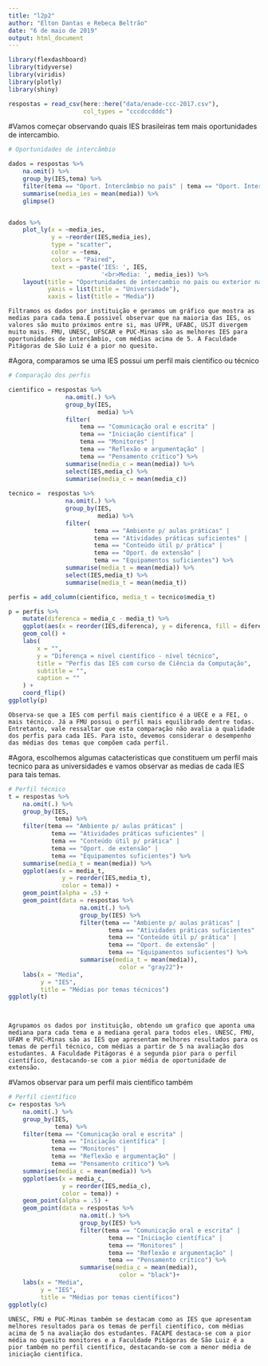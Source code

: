 ```yaml
---
title: "l2p2"
author: "Elton Dantas e Rebeca Beltrão"
date: "6 de maio de 2019"
output: html_document
---
```


```r
library(flexdashboard)
library(tidyverse)
library(viridis)
library(plotly)
library(shiny)

respostas = read_csv(here::here("data/enade-ccc-2017.csv"),
                     col_types = "cccdccdddc")

```

#Vamos começar observando quais IES brasileiras tem mais oportunidades de intercambio.

```r
# Oportunidades de intercâmbio

dados = respostas %>%
    na.omit() %>%
    group_by(IES,tema) %>%
    filter(tema == "Oport. Intercâmbio no país" | tema == "Oport. Intercâmbio exterior") %>%
    summarise(media_ies = mean(media)) %>%
    glimpse()


dados %>% 
    plot_ly(x = ~media_ies,
            y = ~reorder(IES,media_ies),
            type = "scatter", 
            color = ~tema,
            colors = "Paired",
            text = ~paste('IES: ', IES,
                          '<br>Media: ', media_ies)) %>% 
    layout(title = "Oportunidades de intercambio no pais ou exterior nas IES brasileiras",
           yaxis = list(title = "Universidade"),
           xaxis = list(title = "Media"))

```

    Filtramos os dados por instituição e geramos um gráfico que mostra as medias para cada tema.É possivel observar que na maioria das IES, os valores são muito próximos entre si, mas UFPR, UFABC, USJT divergem muito mais. FMU, UNESC, UFSCAR e PUC-Minas são as melhores IES para oportunidades de intercâmbio, com médias acima de 5. A Faculdade Pitágoras de São Luiz é a pior no quesito.

#Agora, comparamos se uma IES possui um perfil mais cientifico ou técnico

```r
# Comparação dos perfis

cientifico = respostas %>%
                na.omit(.) %>%
                group_by(IES,
                         media) %>%
                filter(
                    tema == "Comunicação oral e escrita" |
                    tema == "Iniciação científica" |
                    tema == "Monitores" |
                    tema == "Reflexão e argumentação" |
                    tema == "Pensamento crítico") %>%
                summarise(media_c = mean(media)) %>%
                select(IES,media_c) %>%
                summarise(media_c = mean(media_c))
                
tecnico =  respostas %>%
                na.omit(.) %>%
                group_by(IES,
                         media) %>%
                filter(
                        tema == "Ambiente p/ aulas práticas" |
                        tema == "Atividades práticas suficientes" |
                        tema == "Conteúdo útil p/ prática" |
                        tema == "Oport. de extensão" |
                        tema == "Equipamentos suficientes") %>%
                summarise(media_t = mean(media)) %>%
                select(IES,media_t) %>% 
                summarise(media_t = mean(media_t))

perfis = add_column(cientifico, media_t = tecnico$media_t)

p = perfis %>%
    mutate(diferenca = media_c - media_t) %>% 
    ggplot(aes(x = reorder(IES,diferenca), y = diferenca, fill = diferenca > 0)) +
    geom_col() +
    labs(
        x = "",
        y = "Diferença = nível científico - nível técnico",
        title = "Perfis das IES com curso de Ciência da Computação",
        subtitle = "",
        caption = ""
    ) +
    coord_flip()
ggplotly(p)
```

    Observa-se que a IES com perfil mais científico é a UECE e a FEI, o mais técnico. Já a FMU possui o perfil mais equilibrado dentre todas. Entretanto, vale ressaltar que esta comparação não avalia a qualidade dos perfis para cada IES. Para isto, devemos considerar o desempenho das médias dos temas que compõem cada perfil.


#Agora, escolhemos algumas catacteristicas que constituem um perfil mais tecnico para as universidades e vamos observar as medias de cada IES para tais temas.

```r
# Perfil técnico
t = respostas %>%
    na.omit(.) %>%
    group_by(IES,
             tema) %>%
    filter(tema == "Ambiente p/ aulas práticas" |
            tema == "Atividades práticas suficientes" |
            tema == "Conteúdo útil p/ prática" |
            tema == "Oport. de extensão" |
            tema == "Equipamentos suficientes") %>%
    summarise(media_t = mean(media)) %>% 
    ggplot(aes(x = media_t,
               y = reorder(IES,media_t),
               color = tema)) +
    geom_point(alpha = .5) +
    geom_point(data = respostas %>%
                    na.omit(.) %>%
                    group_by(IES) %>%
                    filter(tema == "Ambiente p/ aulas práticas" |
                            tema == "Atividades práticas suficientes" |
                            tema == "Conteúdo útil p/ prática" |
                            tema == "Oport. de extensão" |
                            tema == "Equipamentos suficientes") %>% 
                    summarise(media_t = mean(media)), 
                               color = "gray22")+
    labs(x = "Media",
         y = "IES",
         title = "Médias por temas técnicos")
ggplotly(t)

    
```

    Agrupamos os dados por instituição, obtendo um grafico que aponta uma mediana para cada tema e a mediana geral para todos eles. UNESC, FMU, UFAM e PUC-Minas são as IES que apresentam melhores resultados para os temas de perfil técnico, com médias a partir de 5 na avaliação dos estudantes. A Faculdade Pitágoras é a segunda pior para o perfil científico, destacando-se com a pior média de oportunidade de extensão.


#Vamos observar para um perfil mais cientifico também

```r
# Perfil científico
c= respostas %>%
    na.omit(.) %>%
    group_by(IES,
             tema) %>%
    filter(tema == "Comunicação oral e escrita" |
            tema == "Iniciação científica" |
            tema == "Monitores" |
            tema == "Reflexão e argumentação" |
            tema == "Pensamento crítico") %>%
    summarise(media_c = mean(media)) %>% 
    ggplot(aes(x = media_c,
               y = reorder(IES,media_c),
               color = tema)) +
    geom_point(alpha = .5) +
    geom_point(data = respostas %>%
                    na.omit(.) %>%
                    group_by(IES) %>%
                    filter(tema == "Comunicação oral e escrita" |
                            tema == "Iniciação científica" |
                            tema == "Monitores" |
                            tema == "Reflexão e argumentação" |
                            tema == "Pensamento crítico") %>% 
                    summarise(media_c = mean(media)), 
                               color = "black")+
    labs(x = "Media",
         y = "IES",
         title = "Médias por temas científicos")
ggplotly(c)

```

    UNESC, FMU e PUC-Minas também se destacam como as IES que apresentam melhores resultados para os temas de perfil científico, com médias acima de 5 na avaliação dos estudantes. FACAPE destaca-se com a pior média no quesito monitores e a Faculdade Pitágoras de São Luiz é a pior também no perfil científico, destacando-se com a menor média de iniciação científica.


<!-- #Para a seguinte visualização, vamos perceber quais as notas de cada estado para as categorias do Enade. Para isso, calculamos a mediana de cada categoria com base no estado. -->

<!-- ```{r} -->
<!-- alem_tecnico = respostas %>% -->
<!--     filter(categoria == "Aprendizagem além do técnico") %>% -->
<!--     group_by(UF) %>%  -->
<!--     summarise(mediana_aprendizagem = median(media))  -->

<!-- cursos_geral = respostas %>% -->
<!--     filter(categoria == "Curso em geral") %>% -->
<!--     group_by(UF) %>%  -->
<!--     summarise(mediana_curso = median(media))  -->

<!-- ensino_apoio_aval = respostas %>% -->
<!--     filter(categoria == "Ensino, apoio e avaliacão") %>% -->
<!--     group_by(UF) %>% -->
<!--     summarise(mediana_eaa = median(media))  -->

<!-- infraestrutura = respostas %>% -->
<!--     filter(categoria == "Infraestrutura") %>% -->
<!--     group_by(UF) %>%  -->
<!--     summarise(mediana_infraestrutura = median(media))  -->

<!-- outros = respostas %>% -->
<!--     filter(categoria == "Outros") %>% -->
<!--     group_by(NOME_CURSO) %>%  -->
<!--     summarise(mediana_outros = median(media))  -->


<!-- ``` -->

<!-- Calculando as medianas para cada estado -->

<!-- ```{r} -->
<!-- mediana_geral_uf = respostas %>% -->
<!--     group_by(UF) %>% summarise(mediana_geral=median(media)) -->

<!-- UF <- c("AM", "BA", "CE", "DF", "GO", "MA", "MG","PB", "PE", "PI", "PR", "RJ", "RS","SC","SP") -->

<!-- mediana_geral_uf$UF = UF -->
<!-- mediana_geral_uf$mediana_ALDT = alem_tecnico$mediana_aprendizagem -->
<!-- mediana_geral_uf$mediana_CEG = cursos_geral$mediana_curso -->
<!-- mediana_geral_uf$mediana_EAA = ensino_apoio_aval$mediana_eaa -->
<!-- mediana_geral_uf$mediana_INFRA = infraestrutura$mediana_infraestrutura -->

<!-- mediana_geral_uf <- mediana_geral_uf[order(mediana_geral_uf$mediana_geral),] -->

<!-- mediana_por_Uf = mediana_geral_uf %>% -->
<!--                  group_by(UF) %>% -->
<!--                  summarise(mediana_ALDT=median(mediana_ALDT), -->
<!--                            mediana_CEG=median(mediana_CEG), -->
<!--                            mediana_EAA=median(mediana_EAA), -->
<!--                            mediana_INFRA=median(mediana_INFRA)) -->

<!-- ``` -->


<!-- ```{r width = 8, height = 3000} -->
<!-- selectInput("UF", -->
<!--             "UF", -->
<!--             choices = c("AM", "BA", "CE","DF","GO","MA", "MG","PB","PE", "PI", "PR","RJ", "RS", "SC", "SP")) -->

<!-- renderPlot({ -->
<!--     regiao_plot = mediana_por_Uf %>% filter(UF == input$UF) -->
<!--     dat <-  data.frame( -->
<!--         medianas_UF <- c(regiao_plot$mediana_ALDT,  -->
<!--                          regiao_plot$mediana_CEG, -->
<!--                          regiao_plot$mediana_EAA, -->
<!--                          regiao_plot$mediana_INFRA), -->
<!--         categorias <- c("Aprendizado Além do Tecnico", -->
<!--                         "Curso em Geral",  -->
<!--                         "Ensino Apoio Avaliação", -->
<!--                         "Infraestrutura")) -->

<!--     ggplot(data= dat,  -->
<!--            aes(x = categorias, -->
<!--                y = medianas_UF, color=categorias)) + -->
<!--        geom_point( size=4) + -->
<!--        theme_light() + -->
<!--        theme( -->
<!--         panel.grid.major.x = element_blank(), -->
<!--         panel.border = element_blank(), -->
<!--         axis.ticks.x = element_blank())+ -->
<!--         labs(x = "Categorias", -->
<!--              y = "Medianas por UF") -->
<!-- }) -->
<!-- ``` -->

<!--     Calculamos a mediana de cada categoria com base em um estado, e podemos observar que os valores para cada categoria são bastante divergentes, com notas muito altas em algumas e muito baixas em outras, como é o caso do estado de SP e do PR por exemplo. Isso demonstra que os estados não investem uniformemente nas IES e que mesmo que seja uma boa instituição, as medias não são altas para todos os quesitos. -->
